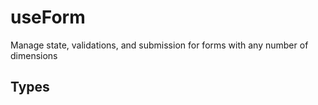 
<Meta title="useForm" />

# useForm

Manage state, validations, and submission for forms with any number of dimensions

## Types

<Source language="ts" code={HOOK_TYPES} />

<Source language="ts" code={PUBLIC_TYPES} />
